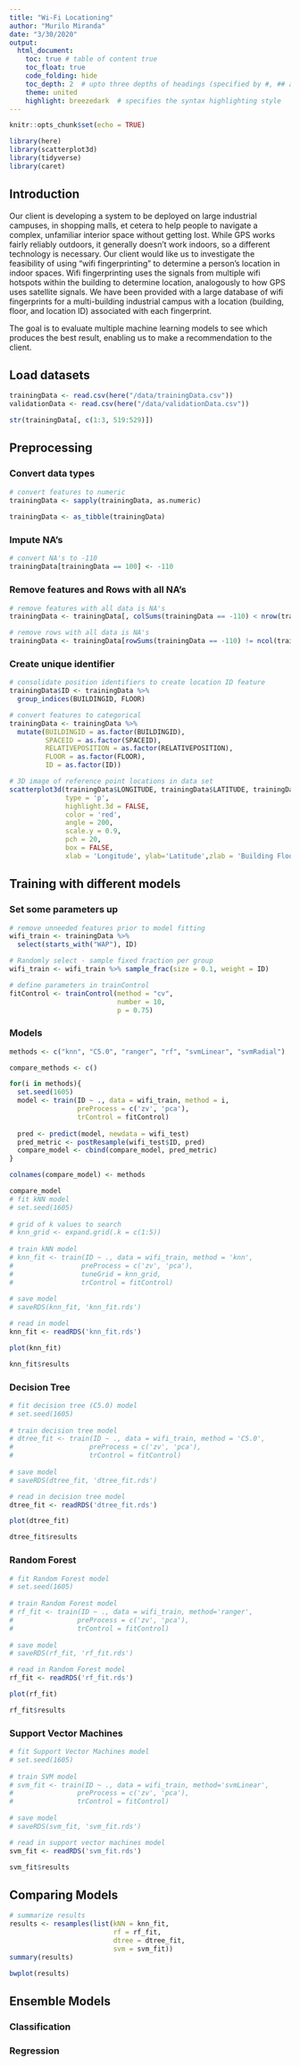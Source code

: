 ```yaml
---
title: "Wi-Fi Locationing"
author: "Murilo Miranda"
date: "3/30/2020"
output:
  html_document:
    toc: true # table of content true
    toc_float: true
    code_folding: hide
    toc_depth: 2  # upto three depths of headings (specified by #, ## and ###)
    theme: united
    highlight: breezedark  # specifies the syntax highlighting style
---
```


```r
knitr::opts_chunk$set(echo = TRUE)
```

```r
library(here)
library(scatterplot3d)
library(tidyverse)
library(caret)
```

## Introduction

Our client is developing a system to be deployed on large industrial campuses, in shopping malls, et cetera to help people to navigate a complex, unfamiliar interior space without getting lost. While GPS works fairly reliably outdoors, it generally doesn't work indoors, so a different technology is necessary. Our client would like us to investigate the feasibility of using "wifi fingerprinting" to determine a person's location in indoor spaces. Wifi fingerprinting uses the signals from multiple wifi hotspots within the building to determine location, analogously to how GPS uses satellite signals. We have been provided with a large database of wifi fingerprints for a multi-building industrial campus with a location (building, floor, and location ID) associated with each fingerprint. 

The goal is to evaluate multiple machine learning models to see which produces the best result, enabling us to make a recommendation to the client.

## Load datasets
```r
trainingData <- read.csv(here("/data/trainingData.csv"))
validationData <- read.csv(here("/data/validationData.csv"))

str(trainingData[, c(1:3, 519:529)])
```

## Preprocessing

### Convert data types
```r
# convert features to numeric
trainingData <- sapply(trainingData, as.numeric)
  
trainingData <- as_tibble(trainingData)
```

### Impute NA's
```r
# convert NA's to -110
trainingData[trainingData == 100] <- -110
```

### Remove features and Rows with all NA's
```r
# remove features with all data is NA's
trainingData <- trainingData[, colSums(trainingData == -110) < nrow(trainingData)]

# remove rows with all data is NA's
trainingData <- trainingData[rowSums(trainingData == -110) != ncol(trainingData), ]
```

### Create unique identifier
```r
# consolidate position identifiers to create location ID feature
trainingData$ID <- trainingData %>%
  group_indices(BUILDINGID, FLOOR)
```

```r
# convert features to categorical
trainingData <- trainingData %>% 
  mutate(BUILDINGID = as.factor(BUILDINGID),
         SPACEID = as.factor(SPACEID),
         RELATIVEPOSITION = as.factor(RELATIVEPOSITION),
         FLOOR = as.factor(FLOOR),
         ID = as.factor(ID))
```


```r
# 3D image of reference point locations in data set
scatterplot3d(trainingData$LONGITUDE, trainingData$LATITUDE, trainingData$FLOOR,
              type = 'p',
              highlight.3d = FALSE,
              color = 'red',
              angle = 200,
              scale.y = 0.9,
              pch = 20,
              box = FALSE,
              xlab = 'Longitude', ylab='Latitude',zlab = 'Building Floor') 
```


## Training with different models 
### Set some parameters up

```r
# remove unneeded features prior to model fitting
wifi_train <- trainingData %>% 
  select(starts_with("WAP"), ID)
```

```r
# Randomly select - sample fixed fraction per group
wifi_train <- wifi_train %>% sample_frac(size = 0.1, weight = ID)
```

```r
# define parameters in trainControl
fitControl <- trainControl(method = "cv", 
                           number = 10,
                           p = 0.75)
```

### Models
```r
methods <- c("knn", "C5.0", "ranger", "rf", "svmLinear", "svmRadial")

compare_methods <- c()

for(i in methods){
  set.seed(1605)
  model <- train(ID ~ ., data = wifi_train, method = i, 
                 preProcess = c('zv', 'pca'),
                 trControl = fitControl)
  
  pred <- predict(model, newdata = wifi_test)
  pred_metric <- postResample(wifi_test$ID, pred)
  compare_model <- cbind(compare_model, pred_metric)
}

colnames(compare_model) <- methods

compare_model
# fit kNN model
# set.seed(1605)
 
# grid of k values to search 
# knn_grid <- expand.grid(.k = c(1:5))
  
# train kNN model
# knn_fit <- train(ID ~ ., data = wifi_train, method = 'knn', 
#                 preProcess = c('zv', 'pca'), 
#                 tuneGrid = knn_grid,
#                 trControl = fitControl)
  
# save model
# saveRDS(knn_fit, 'knn_fit.rds')

# read in model
knn_fit <- readRDS('knn_fit.rds')
```

```r
plot(knn_fit)

knn_fit$results
```

### Decision Tree
```r
# fit decision tree (C5.0) model
# set.seed(1605)
  
# train decision tree model
# dtree_fit <- train(ID ~ ., data = wifi_train, method = 'C5.0',
#                   preProcess = c('zv', 'pca'),
#                   trControl = fitControl)
  
# save model
# saveRDS(dtree_fit, 'dtree_fit.rds')

# read in decision tree model
dtree_fit <- readRDS('dtree_fit.rds')
```

```r
plot(dtree_fit)

dtree_fit$results
```

### Random Forest
```r
# fit Random Forest model
# set.seed(1605)
  
# train Random Forest model
# rf_fit <- train(ID ~ ., data = wifi_train, method='ranger', 
#                preProcess = c('zv', 'pca'),
#                trControl = fitControl)
  
# save model
# saveRDS(rf_fit, 'rf_fit.rds')

# read in Random Forest model
rf_fit <- readRDS('rf_fit.rds')
```

```r
plot(rf_fit)

rf_fit$results
```

### Support Vector Machines
```r
# fit Support Vector Machines model
# set.seed(1605)
  
# train SVM model
# svm_fit <- train(ID ~ ., data = wifi_train, method='svmLinear', 
#                preProcess = c('zv', 'pca'),
#                trControl = fitControl)
  
# save model
# saveRDS(svm_fit, 'svm_fit.rds')  

# read in support vector machines model
svm_fit <- readRDS('svm_fit.rds')
```

```r
svm_fit$results
```

## Comparing Models
```r
# summarize results
results <- resamples(list(kNN = knn_fit,
                          rf = rf_fit, 
                          dtree = dtree_fit,
                          svm = svm_fit))
summary(results)
```

```r
bwplot(results)
```

## Ensemble Models {.tabset .tabset-fade .tabset-pills}
### Classification

### Regression

